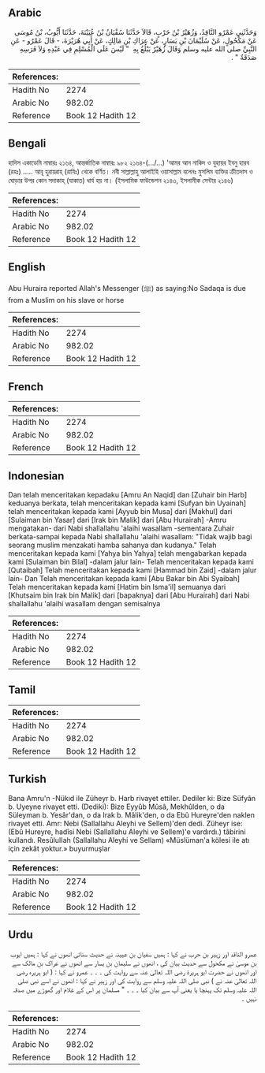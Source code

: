 ## Arabic


<div dir="rtl" lang="ar" style={{fontSize:'larger',backgroundColor:'#f8f9fa',padding:20}}>
وَحَدَّثَنِي عَمْرٌو النَّاقِدُ، وَزُهَيْرُ بْنُ حَرْبٍ، قَالاَ حَدَّثَنَا سُفْيَانُ بْنُ عُيَيْنَةَ، حَدَّثَنَا أَيُّوبُ، بْنُ مُوسَى عَنْ مَكْحُولٍ، عَنْ سُلَيْمَانَ بْنِ يَسَارٍ، عَنْ عِرَاكِ بْنِ مَالِكٍ، عَنْ أَبِي هُرَيْرَةَ، - قَالَ عَمْرٌو - عَنِ النَّبِيِّ صلى الله عليه وسلم وَقَالَ زُهَيْرٌ يَبْلُغُ بِهِ ‏ "‏ لَيْسَ عَلَى الْمُسْلِمِ فِي عَبْدِهِ وَلاَ فَرَسِهِ صَدَقَةٌ ‏"‏ ‏.‏
</div>
<div style={{backgroundColor:'#f8f9fa',padding:20, marginBottom: 10}}><table> <thead> <tr> <th>References:</th> <th></th> </tr> </thead> <tbody><tr><td>Hadith No</td><td>2274</td></tr><tr><td>Arabic No</td><td>982.02</td></tr><tr><td>Reference</td><td>Book 12 Hadith 12</td></tr></tbody></table></div>

## Bengali


<div dir="ltr" lang="bn" style={{fontSize:'larger',backgroundColor:'#f8f9fa',padding:20}}>
হাদিস একাডেমি নাম্বারঃ ২১৬৪, আন্তর্জাতিক নাম্বারঃ ৯৮২ ২১৬৪-(.../...) 'আমর আন নাকিদ ও যুহায়র ইবনু হারব (রহঃ) ..... আবূ হুরায়রাহ্ (রাযিঃ) থেকে বর্ণিত। নবী সাল্লাল্লাহু আলাইহি ওয়াসাল্লাম বলেনঃ মুসলিম ব্যক্তির ক্রীতদাস ও ঘোড়ার উপর কোন সদাকাহ্ (যাকাত) ধার্য হয় না। (ইসলামিক ফাউন্ডেশন ২১৪৩, ইসলামীক সেন্টার ২১৪৬)
</div>
<div style={{backgroundColor:'#f8f9fa',padding:20, marginBottom: 10}}><table> <thead> <tr> <th>References:</th> <th></th> </tr> </thead> <tbody><tr><td>Hadith No</td><td>2274</td></tr><tr><td>Arabic No</td><td>982.02</td></tr><tr><td>Reference</td><td>Book 12 Hadith 12</td></tr></tbody></table></div>

## English


<div dir="ltr" lang="en" style={{fontSize:'larger',backgroundColor:'#f8f9fa',padding:20}}>
Abu Huraira reported Allah's Messenger (ﷺ) as saying:No Sadaqa is due from a Muslim on his slave or horse
</div>
<div style={{backgroundColor:'#f8f9fa',padding:20, marginBottom: 10}}><table> <thead> <tr> <th>References:</th> <th></th> </tr> </thead> <tbody><tr><td>Hadith No</td><td>2274</td></tr><tr><td>Arabic No</td><td>982.02</td></tr><tr><td>Reference</td><td>Book 12 Hadith 12</td></tr></tbody></table></div>

## French


<div dir="ltr" lang="fr" style={{fontSize:'larger',backgroundColor:'#f8f9fa',padding:20}}>

</div>
<div style={{backgroundColor:'#f8f9fa',padding:20, marginBottom: 10}}><table> <thead> <tr> <th>References:</th> <th></th> </tr> </thead> <tbody><tr><td>Hadith No</td><td>2274</td></tr><tr><td>Arabic No</td><td>982.02</td></tr><tr><td>Reference</td><td>Book 12 Hadith 12</td></tr></tbody></table></div>

## Indonesian


<div dir="ltr" lang="id" style={{fontSize:'larger',backgroundColor:'#f8f9fa',padding:20}}>
Dan telah menceritakan kepadaku [Amru An Naqid] dan [Zuhair bin Harb] keduanya berkata, telah menceritakan kepada kami [Sufyan bin Uyainah] telah menceritakan kepada kami [Ayyub bin Musa] dari [Makhul] dari [Sulaiman bin Yasar] dari [Irak bin Malik] dari [Abu Hurairah] -Amru mengatakan- dari Nabi shallallahu 'alaihi wasallam -sementara Zuhair berkata-sampai kepada Nabi shallallahu 'alaihi wasallam: "Tidak wajib bagi seorang muslim menzakati hamba sahanya dan kudanya." Telah menceritakan kepada kami [Yahya bin Yahya] telah mengabarkan kepada kami [Sulaiman bin Bilal] -dalam jalur lain- Telah menceritakan kepada kami [Qutaibah] Telah menceritakan kepada kami [Hammad bin Zaid] -dalam jalur lain- Dan Telah menceritakan kepada kami [Abu Bakar bin Abi Syaibah] Telah menceritakan kepada kami [Hatim bin Isma'il] semuanya dari [Khutsaim bin Irak bin Malik] dari [bapaknya] dari [Abu Hurairah] dari Nabi shallallahu 'alaihi wasallam dengan semisalnya
</div>
<div style={{backgroundColor:'#f8f9fa',padding:20, marginBottom: 10}}><table> <thead> <tr> <th>References:</th> <th></th> </tr> </thead> <tbody><tr><td>Hadith No</td><td>2274</td></tr><tr><td>Arabic No</td><td>982.02</td></tr><tr><td>Reference</td><td>Book 12 Hadith 12</td></tr></tbody></table></div>

## Tamil


<div dir="ltr" lang="ta" style={{fontSize:'larger',backgroundColor:'#f8f9fa',padding:20}}>

</div>
<div style={{backgroundColor:'#f8f9fa',padding:20, marginBottom: 10}}><table> <thead> <tr> <th>References:</th> <th></th> </tr> </thead> <tbody><tr><td>Hadith No</td><td>2274</td></tr><tr><td>Arabic No</td><td>982.02</td></tr><tr><td>Reference</td><td>Book 12 Hadith 12</td></tr></tbody></table></div>

## Turkish


<div dir="ltr" lang="tr" style={{fontSize:'larger',backgroundColor:'#f8f9fa',padding:20}}>
Bana Amru'n -Nükıd ile Züheyr b. Harb rivayet ettiler. Dediler ki: Bize Süfyân b. Uyeyne rivayet etti. (Dediki): Bize Eyyûb Mûsâ, Mekhûlden, o da Süleyman b. Yesâr'dan, o da Irak b. Mâlik'den, o da Ebû Hureyre'den naklen rivayet etti. Amr: Nebi (Sallallahu Aleyhi ve Sellem)'den dedi. Züheyr ise: (Ebû Hureyre, hadîsi Nebi (Sallallahu Aleyhi ve Sellem)'e vardırdı.) tâbirini kullandı. ResûluIIah (Sallallahu Aleyhi ve Sellam) «Müslüman'a kölesi ile atı için zekât yoktur.» buyurmuşlar
</div>
<div style={{backgroundColor:'#f8f9fa',padding:20, marginBottom: 10}}><table> <thead> <tr> <th>References:</th> <th></th> </tr> </thead> <tbody><tr><td>Hadith No</td><td>2274</td></tr><tr><td>Arabic No</td><td>982.02</td></tr><tr><td>Reference</td><td>Book 12 Hadith 12</td></tr></tbody></table></div>

## Urdu


<div dir="rtl" lang="ur" style={{fontSize:'larger',backgroundColor:'#f8f9fa',padding:20}}>
عمرو الناقد اور زہیر بن حرب نے کہا : ہمیں سفیان بن عیینہ نے حدیث سنائی انھوں نے کہا : ہمیں ایوب بن موسیٰ نے مکحول سے حدیث بیان کی ، انھوں نے سلیمان بن یسار سے انھوں نے عراک بن مالک سے اور انھوں نے حضرت ابو ہریرۃ رضی اللہ تعالیٰ عنہ سے روایت کی ۔ ۔ ۔ عمرو نے کہا : ( ابو ہریرہ رضی اللہ تعالیٰ عنہ نے ) نبی صلی اللہ علیہ وسلم سے روایت کی اور زہیر نے کہا : انھوں نے اسے نبی صلی اللہ علیہ وسلم تک پہنچا یا یعنی آپ سے بیان کیا ۔ ۔ ۔ " مسلمان پر اس کے غلام اور گھوڑے میں صدقہ نہیں ۔
</div>
<div style={{backgroundColor:'#f8f9fa',padding:20, marginBottom: 10}}><table> <thead> <tr> <th>References:</th> <th></th> </tr> </thead> <tbody><tr><td>Hadith No</td><td>2274</td></tr><tr><td>Arabic No</td><td>982.02</td></tr><tr><td>Reference</td><td>Book 12 Hadith 12</td></tr></tbody></table></div>